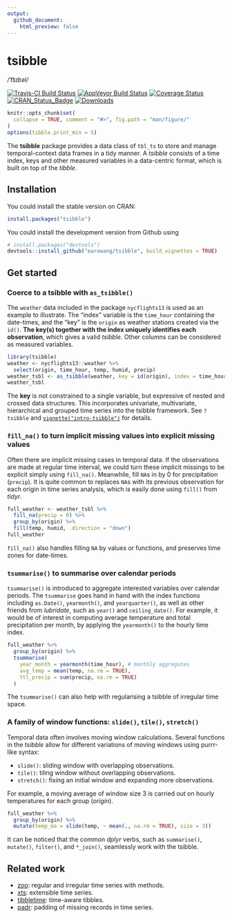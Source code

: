 ```yaml
---
output:
  github_document:
    html_preview: false
---
```


<!-- README.md is generated from README.Rmd. Please edit that file -->

# tsibble

*/ˈt͡sɪbəl/*

[![Travis-CI Build Status](https://travis-ci.org/earowang/tsibble.svg?branch=master)](https://travis-ci.org/earowang/tsibble)
[![AppVeyor Build Status](https://ci.appveyor.com/api/projects/status/github/earowang/tsibble?branch=master&svg=true)](https://ci.appveyor.com/project/earowang/tsibble)
[![Coverage Status](https://img.shields.io/codecov/c/github/earowang/tsibble/master.svg)](https://codecov.io/github/earowang/tsibble?branch=master)
[![CRAN_Status_Badge](http://www.r-pkg.org/badges/version/tsibble)](https://cran.r-project.org/package=tsibble)
[![Downloads](http://cranlogs.r-pkg.org/badges/tsibble?color=brightgreen)](https://cran.r-project.org/package=tsibble)

```r
knitr::opts_chunk$set(
  collapse = TRUE, comment = "#>", fig.path = "man/figure/"
)
options(tibble.print_min = 5)
```

The **tsibble** package provides a data class of `tbl_ts` to store and manage temporal-context data frames in a tidy manner. A *tsibble* consists of a time index, keys and other measured variables in a data-centric format, which is built on top of the *tibble*.

## Installation

You could install the stable version on CRAN:

```r
install.packages("tsibble")
```

You could install the development version from Github using

```r
# install.packages("devtools")
devtools::install_github("earowang/tsibble", build_vignettes = TRUE)
```

## Get started

### Coerce to a tsibble with `as_tsibble()`

The `weather` data included in the package `nycflights13` is used as an example to illustrate. The "index" variable is the `time_hour` containing the date-times, and the "key" is the `origin` as weather stations created via the `id()`. **The key(s) together with the index uniquely identifies each observation**, which gives a valid *tsibble*. Other columns can be considered as measured variables.

```r
library(tsibble)
weather <- nycflights13::weather %>% 
  select(origin, time_hour, temp, humid, precip)
weather_tsbl <- as_tsibble(weather, key = id(origin), index = time_hour)
weather_tsbl
```

The **key** is not constrained to a single variable, but expressive of nested and crossed data structures. This incorporates univariate, multivariate, hierarchical and grouped time series into the tsibble framework. See `?tsibble` and [`vignette("intro-tsibble")`](http://pkg.earo.me/tsibble/articles/intro-tsibble.html) for details.

### `fill_na()` to turn implicit missing values into explicit missing values

Often there are implicit missing cases in temporal data. If the observations are made at regular time interval, we could turn these implicit missings to be explicit simply using `fill_na()`. Meanwhile, fill `NA`s in by 0 for precipitation (`precip`). It is quite common to replaces `NA`s with its previous observation for each origin in time series analysis, which is easily done using `fill()` from *tidyr*.

```r
full_weather <- weather_tsbl %>%
  fill_na(precip = 0) %>% 
  group_by(origin) %>% 
  fill(temp, humid, .direction = "down")
full_weather
```

`fill_na()` also handles filling `NA` by values or functions, and preserves time zones for date-times.

### `tsummarise()` to summarise over calendar periods

`tsummarise()` is introduced to aggregate interested variables over calendar periods. The `tsummarise` goes hand in hand with the index functions including `as.Date()`, `yearmonth()`, and `yearquarter()`, as well as other friends from *lubridate*, such as `year()` and `ceiling_date()`. For example, it would be of interest in computing average temperature and total precipitation per month, by applying the `yearmonth()` to the hourly time index.

```r
full_weather %>%
  group_by(origin) %>%
  tsummarise(
    year_month = yearmonth(time_hour), # monthly aggregates
    avg_temp = mean(temp, na.rm = TRUE),
    ttl_precip = sum(precip, na.rm = TRUE)
  )
```

The `tsummarise()` can also help with regularising a tsibble of irregular time space.

### A family of window functions: `slide()`, `tile()`, `stretch()`

Temporal data often involves moving window calculations. Several functions in the *tsibble* allow for different variations of moving windows using purrr-like syntax:

* `slide()`: sliding window with overlapping observations.
* `tile()`: tiling window without overlapping observations.
* `stretch()`: fixing an initial window and expanding more observations.

For example, a moving average of window size 3 is carried out on hourly temperatures for each group (*origin*).

```r
full_weather %>% 
  group_by(origin) %>% 
  mutate(temp_ma = slide(temp, ~ mean(., na.rm = TRUE), size = 3))
```

It can be noticed that the common *dplyr* verbs, such as `summarise()`, `mutate()`, `filter()`, and `*_join()`, seamlessly work with the tsibble. 

## Related work

* [zoo](https://CRAN.R-project.org/package=zoo): regular and irregular time series with methods.
* [xts](https://github.com/joshuaulrich/xts): extensible time series.
* [tibbletime](https://github.com/business-science/tibbletime): time-aware tibbles.
* [padr](https://github.com/EdwinTh/padr): padding of missing records in time series.
